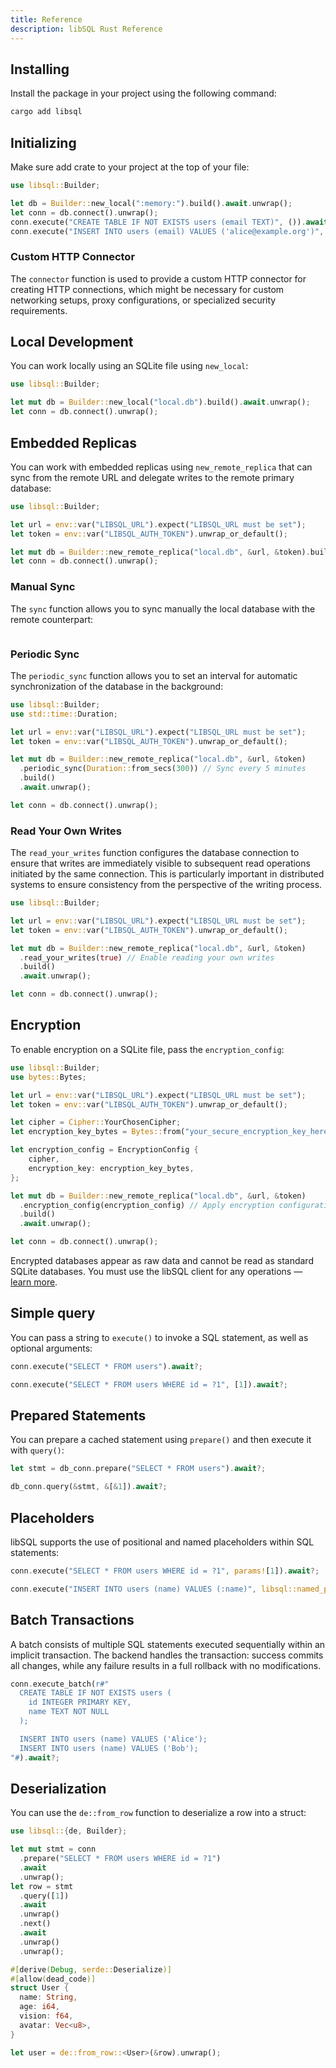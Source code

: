 ```yaml
---
title: Reference
description: libSQL Rust Reference
---
```


## Installing

Install the package in your project using the following command:

```bash
cargo add libsql
```

## Initializing

Make sure add crate to your project at the top of your file:

```rust Turso
use libsql::Builder;

let db = Builder::new_local(":memory:").build().await.unwrap();
let conn = db.connect().unwrap();
conn.execute("CREATE TABLE IF NOT EXISTS users (email TEXT)", ()).await.unwrap();
conn.execute("INSERT INTO users (email) VALUES ('alice@example.org')", ()).await.unwrap();
```

### Custom HTTP Connector

The `connector` function is used to provide a custom HTTP connector for creating HTTP connections, which might be necessary for custom networking setups, proxy configurations, or specialized security requirements.

## Local Development

You can work locally using an SQLite file using `new_local`:

```rust
use libsql::Builder;

let mut db = Builder::new_local("local.db").build().await.unwrap();
let conn = db.connect().unwrap();
```

## Embedded Replicas

You can work with embedded replicas using `new_remote_replica` that can sync from the remote URL and delegate writes to the remote primary database:

```rust
use libsql::Builder;

let url = env::var("LIBSQL_URL").expect("LIBSQL_URL must be set");
let token = env::var("LIBSQL_AUTH_TOKEN").unwrap_or_default();

let mut db = Builder::new_remote_replica("local.db", &url, &token).build().await.unwrap();
let conn = db.connect().unwrap();
```

### Manual Sync

The `sync` function allows you to sync manually the local database with the remote counterpart:

```rust

```

### Periodic Sync

The `periodic_sync` function allows you to set an interval for automatic synchronization of the database in the background:

```rust
use libsql::Builder;
use std::time::Duration;

let url = env::var("LIBSQL_URL").expect("LIBSQL_URL must be set");
let token = env::var("LIBSQL_AUTH_TOKEN").unwrap_or_default();

let mut db = Builder::new_remote_replica("local.db", &url, &token)
  .periodic_sync(Duration::from_secs(300)) // Sync every 5 minutes
  .build()
  .await.unwrap();

let conn = db.connect().unwrap();
```

### Read Your Own Writes

The `read_your_writes` function configures the database connection to ensure that writes are immediately visible to subsequent read operations initiated by the same connection. This is particularly important in distributed systems to ensure consistency from the perspective of the writing process.

```rust
use libsql::Builder;

let url = env::var("LIBSQL_URL").expect("LIBSQL_URL must be set");
let token = env::var("LIBSQL_AUTH_TOKEN").unwrap_or_default();

let mut db = Builder::new_remote_replica("local.db", &url, &token)
  .read_your_writes(true) // Enable reading your own writes
  .build()
  .await.unwrap();

let conn = db.connect().unwrap();
```

## Encryption

To enable encryption on a SQLite file, pass the `encryption_config`:

```rust
use libsql::Builder;
use bytes::Bytes;

let url = env::var("LIBSQL_URL").expect("LIBSQL_URL must be set");
let token = env::var("LIBSQL_AUTH_TOKEN").unwrap_or_default();

let cipher = Cipher::YourChosenCipher;
let encryption_key_bytes = Bytes::from("your_secure_encryption_key_here");

let encryption_config = EncryptionConfig {
    cipher,
    encryption_key: encryption_key_bytes,
};

let mut db = Builder::new_remote_replica("local.db", &url, &token)
  .encryption_config(encryption_config) // Apply encryption configuration
  .build()
  .await.unwrap();

let conn = db.connect().unwrap();
```

<Info>

Encrypted databases appear as raw data and cannot be read as standard SQLite databases. You must use the libSQL client for any operations — [learn more](/libsql#encryption-at-rest).

</Info>

## Simple query

You can pass a string to `execute()` to invoke a SQL statement, as well as optional arguments:

<CodeGroup>

```rust Query
conn.execute("SELECT * FROM users").await?;
```

```rust Arguments
conn.execute("SELECT * FROM users WHERE id = ?1", [1]).await?;
```

</CodeGroup>

## Prepared Statements

You can prepare a cached statement using `prepare()` and then execute it with `query()`:

```rust
let stmt = db_conn.prepare("SELECT * FROM users").await?;

db_conn.query(&stmt, &[&1]).await?;
```

## Placeholders

libSQL supports the use of positional and named placeholders within SQL statements:

<CodeGroup>

```rust Positional
conn.execute("SELECT * FROM users WHERE id = ?1", params![1]).await?;
```

```rust Named
conn.execute("INSERT INTO users (name) VALUES (:name)", libsql::named_params! { ":name": "Iku" }).await?;
```

</CodeGroup>

## Batch Transactions

A batch consists of multiple SQL statements executed sequentially within an implicit transaction. The backend handles the transaction: success commits all changes, while any failure results in a full rollback with no modifications.

```rust
conn.execute_batch(r#"
  CREATE TABLE IF NOT EXISTS users (
    id INTEGER PRIMARY KEY,
    name TEXT NOT NULL
  );

  INSERT INTO users (name) VALUES ('Alice');
  INSERT INTO users (name) VALUES ('Bob');
"#).await?;
```

## Deserialization

You can use the `de::from_row` function to deserialize a row into a struct:

```rust
use libsql::{de, Builder};

let mut stmt = conn
  .prepare("SELECT * FROM users WHERE id = ?1")
  .await
  .unwrap();
let row = stmt
  .query([1])
  .await
  .unwrap()
  .next()
  .await
  .unwrap()
  .unwrap();

#[derive(Debug, serde::Deserialize)]
#[allow(dead_code)]
struct User {
  name: String,
  age: i64,
  vision: f64,
  avatar: Vec<u8>,
}

let user = de::from_row::<User>(&row).unwrap();
```
